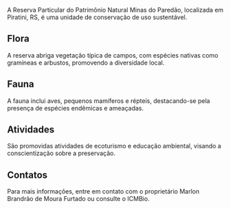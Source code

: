 A Reserva Particular do Patrimônio Natural Minas do Paredão, localizada em Piratini, RS, é uma unidade de conservação de uso sustentável.

## Flora

A reserva abriga vegetação típica de campos, com espécies nativas como gramíneas e arbustos, promovendo a diversidade local.

## Fauna

A fauna inclui aves, pequenos mamíferos e répteis, destacando-se pela presença de espécies endêmicas e ameaçadas.

## Atividades

São promovidas atividades de ecoturismo e educação ambiental, visando a conscientização sobre a preservação.

## Contatos

Para mais informações, entre em contato com o proprietário Marlon Brandrão de Moura Furtado ou consulte o ICMBio.